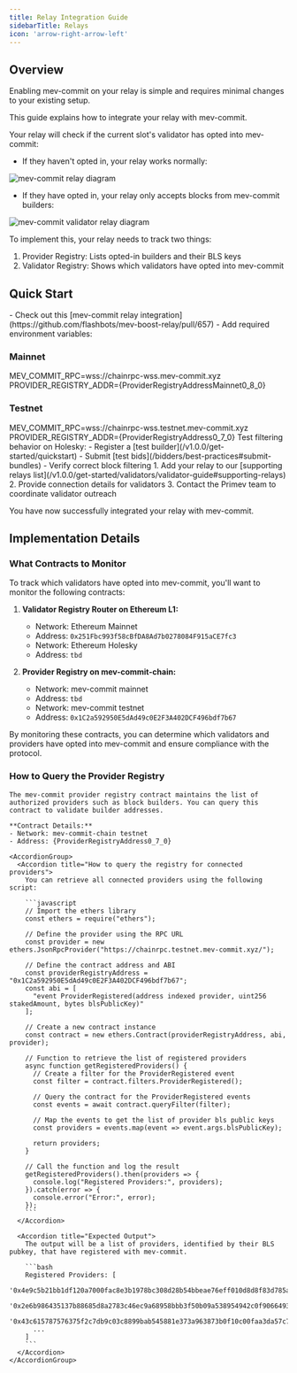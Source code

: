 ```yaml
---
title: Relay Integration Guide
sidebarTitle: Relays
icon: 'arrow-right-arrow-left'
---
```


## Overview

<Note>
Enabling mev-commit on your relay is simple and requires minimal changes to your existing setup.
</Note>

This guide explains how to integrate your relay with mev-commit.

Your relay will check if the current slot's validator has opted into mev-commit:

- If they haven't opted in, your relay works normally:
<Frame>
  <img src="/v1.0.0/images/mev-commit-relay.png" alt="mev-commit relay diagram" />
</Frame>

- If they have opted in, your relay only accepts blocks from mev-commit builders:
<Frame>
  <img src="/v1.0.0/images/mev-commit-validator-relay.png" alt="mev-commit validator relay diagram" />
</Frame>

To implement this, your relay needs to track two things:

1. Provider Registry: Lists opted-in builders and their BLS keys
2. Validator Registry: Shows which validators have opted into mev-commit

## Quick Start

<Steps>
  <Step title="View the Example Implementation">
   - Check out this [mev-commit relay integration](https://github.com/flashbots/mev-boost-relay/pull/657)
   - Add required environment variables:

### Mainnet
MEV_COMMIT_RPC=wss://chainrpc-wss.mev-commit.xyz
PROVIDER_REGISTRY_ADDR={ProviderRegistryAddressMainnet0_8_0}

### Testnet
<CodeBlock>
MEV_COMMIT_RPC=wss://chainrpc-wss.testnet.mev-commit.xyz
PROVIDER_REGISTRY_ADDR={ProviderRegistryAddress0_7_0}
</CodeBlock>
  </Step>

  <Step title="Test and Deploy">
    Test filtering behavior on Holesky:
    - Register a [test builder](/v1.0.0/get-started/quickstart)
    - Submit [test bids](/bidders/best-practices#submit-bundles)
    - Verify correct block filtering 
  </Step>

  <Step title="Register Your Relay">
    1. Add your relay to our [supporting relays list](/v1.0.0/get-started/validators/validator-guide#supporting-relays)
    2. Provide connection details for validators
    3. Contact the Primev team to coordinate validator outreach
  </Step>
</Steps>

You have now successfully integrated your relay with mev-commit.

## Implementation Details

### What Contracts to Monitor

To track which validators have opted into mev-commit, you'll want to monitor the following contracts:

1. **Validator Registry Router on Ethereum L1:**
   - Network: Ethereum Mainnet
   - Address: `0x251Fbc993f58cBfDA8Ad7b0278084F915aCE7fc3`
   - Network: Ethereum Holesky
   - Address: `tbd`

2. **Provider Registry on mev-commit-chain:**
   - Network: mev-commit mainnet
   - Address: `tbd`
   - Network: mev-commit testnet
   - Address: `0x1C2a592950E5dAd49c0E2F3A402DCF496bdf7b67`

By monitoring these contracts, you can determine which validators and providers have opted into mev-commit and ensure compliance with the protocol.


### How to Query the Provider Registry

    The mev-commit provider registry contract maintains the list of authorized providers such as block builders. You can query this contract to validate builder addresses.

    **Contract Details:**
    - Network: mev-commit-chain testnet
    - Address: {ProviderRegistryAddress0_7_0} 

    <AccordionGroup>
      <Accordion title="How to query the registry for connected providers">
        You can retrieve all connected providers using the following script:

        ```javascript
        // Import the ethers library
        const ethers = require("ethers");

        // Define the provider using the RPC URL
        const provider = new ethers.JsonRpcProvider("https://chainrpc.testnet.mev-commit.xyz/");

        // Define the contract address and ABI
        const providerRegistryAddress = "0x1C2a592950E5dAd49c0E2F3A402DCF496bdf7b67";
        const abi = [
          "event ProviderRegistered(address indexed provider, uint256 stakedAmount, bytes blsPublicKey)"
        ];

        // Create a new contract instance
        const contract = new ethers.Contract(providerRegistryAddress, abi, provider);

        // Function to retrieve the list of registered providers
        async function getRegisteredProviders() {
          // Create a filter for the ProviderRegistered event
          const filter = contract.filters.ProviderRegistered();

          // Query the contract for the ProviderRegistered events
          const events = await contract.queryFilter(filter);

          // Map the events to get the list of provider bls public keys
          const providers = events.map(event => event.args.blsPublicKey);

          return providers;
        }

        // Call the function and log the result
        getRegisteredProviders().then(providers => {
          console.log("Registered Providers:", providers);
        }).catch(error => {
          console.error("Error:", error);
        });
        ```
      </Accordion>
  
      <Accordion title="Expected Output">
        The output will be a list of providers, identified by their BLS pubkey, that have registered with mev-commit.

        ```bash
        Registered Providers: [
          '0x4e9c5b21bb1df120a7000fac8e3b1978bc308d28b54bbeae76eff010d8d8f83d785adc4141faf179715f550088becd7f',
          '0x2e6b986435137b88685d8a2783c46ec9a68958bbb3f50b09a538954942c0f9066493d35b3e341a059a507d66d4545c23',
          '0x43c615787576375f2c7db9c03c8899bab545881e373a963873b0f10c00faa3da57c7c7ecc1915809c651bb40c055b22e',
          ...
        ]
        ```
      </Accordion>
    </AccordionGroup>
